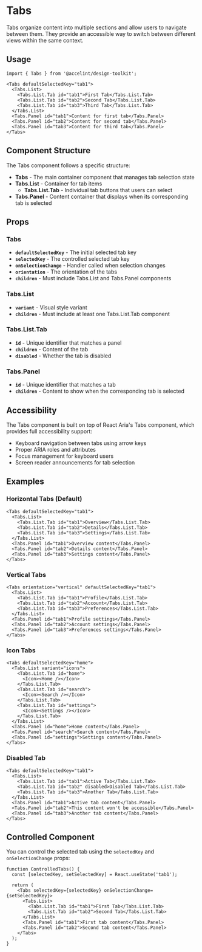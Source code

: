 

<Meta of={TabsStories}/>

# Tabs

Tabs organize content into multiple sections and allow users to navigate between them. They provide an accessible way to switch between different views within the same context.

## Usage

```tsx
import { Tabs } from '@accelint/design-toolkit';

<Tabs defaultSelectedKey="tab1">
  <Tabs.List>
    <Tabs.List.Tab id="tab1">First Tab</Tabs.List.Tab>
    <Tabs.List.Tab id="tab2">Second Tab</Tabs.List.Tab>
    <Tabs.List.Tab id="tab3">Third Tab</Tabs.List.Tab>
  </Tabs.List>
  <Tabs.Panel id="tab1">Content for first tab</Tabs.Panel>
  <Tabs.Panel id="tab2">Content for second tab</Tabs.Panel>
  <Tabs.Panel id="tab3">Content for third tab</Tabs.Panel>
</Tabs>
```

## Component Structure

The Tabs component follows a specific structure:

- **Tabs** - The main container component that manages tab selection state
- **Tabs.List** - Container for tab items
  - **Tabs.List.Tab** - Individual tab buttons that users can select
- **Tabs.Panel** - Content container that displays when its corresponding tab is selected

## Props

### Tabs

* **`defaultSelectedKey`** - The initial selected tab key
* **`selectedKey`** - The controlled selected tab key
* **`onSelectionChange`** - Handler called when selection changes
* **`orientation`** - The orientation of the tabs
* **`children`** - Must include Tabs.List and Tabs.Panel components

### Tabs.List

* **`variant`** - Visual style variant
* **`children`** - Must include at least one Tabs.List.Tab component

### Tabs.List.Tab

* **`id`** - Unique identifier that matches a panel
* **`children`** - Content of the tab
* **`disabled`** - Whether the tab is disabled

### Tabs.Panel

* **`id`** - Unique identifier that matches a tab
* **`children`** - Content to show when the corresponding tab is selected

## Accessibility

The Tabs component is built on top of React Aria's Tabs component, which provides full accessibility support:

- Keyboard navigation between tabs using arrow keys
- Proper ARIA roles and attributes
- Focus management for keyboard users
- Screen reader announcements for tab selection

## Examples

### Horizontal Tabs (Default)

```tsx
<Tabs defaultSelectedKey="tab1">
  <Tabs.List>
    <Tabs.List.Tab id="tab1">Overview</Tabs.List.Tab>
    <Tabs.List.Tab id="tab2">Details</Tabs.List.Tab>
    <Tabs.List.Tab id="tab3">Settings</Tabs.List.Tab>
  </Tabs.List>
  <Tabs.Panel id="tab1">Overview content</Tabs.Panel>
  <Tabs.Panel id="tab2">Details content</Tabs.Panel>
  <Tabs.Panel id="tab3">Settings content</Tabs.Panel>
</Tabs>
```

### Vertical Tabs

```tsx
<Tabs orientation="vertical" defaultSelectedKey="tab1">
  <Tabs.List>
    <Tabs.List.Tab id="tab1">Profile</Tabs.List.Tab>
    <Tabs.List.Tab id="tab2">Account</Tabs.List.Tab>
    <Tabs.List.Tab id="tab3">Preferences</Tabs.List.Tab>
  </Tabs.List>
  <Tabs.Panel id="tab1">Profile settings</Tabs.Panel>
  <Tabs.Panel id="tab2">Account settings</Tabs.Panel>
  <Tabs.Panel id="tab3">Preferences settings</Tabs.Panel>
</Tabs>
```

### Icon Tabs

```tsx
<Tabs defaultSelectedKey="home">
  <Tabs.List variant="icons">
    <Tabs.List.Tab id="home">
      <Icon><Home /></Icon>
    </Tabs.List.Tab>
    <Tabs.List.Tab id="search">
      <Icon><Search /></Icon>
    </Tabs.List.Tab>
    <Tabs.List.Tab id="settings">
      <Icon><Settings /></Icon>
    </Tabs.List.Tab>
  </Tabs.List>
  <Tabs.Panel id="home">Home content</Tabs.Panel>
  <Tabs.Panel id="search">Search content</Tabs.Panel>
  <Tabs.Panel id="settings">Settings content</Tabs.Panel>
</Tabs>
```

### Disabled Tab

```tsx
<Tabs defaultSelectedKey="tab1">
  <Tabs.List>
    <Tabs.List.Tab id="tab1">Active Tab</Tabs.List.Tab>
    <Tabs.List.Tab id="tab2" disabled>Disabled Tab</Tabs.List.Tab>
    <Tabs.List.Tab id="tab3">Another Tab</Tabs.List.Tab>
  </Tabs.List>
  <Tabs.Panel id="tab1">Active tab content</Tabs.Panel>
  <Tabs.Panel id="tab2">This content won't be accessible</Tabs.Panel>
  <Tabs.Panel id="tab3">Another tab content</Tabs.Panel>
</Tabs>
```

## Controlled Component

You can control the selected tab using the `selectedKey` and `onSelectionChange` props:

```tsx
function ControlledTabs() {
  const [selectedKey, setSelectedKey] = React.useState('tab1');

  return (
    <Tabs selectedKey={selectedKey} onSelectionChange={setSelectedKey}>
      <Tabs.List>
        <Tabs.List.Tab id="tab1">First Tab</Tabs.List.Tab>
        <Tabs.List.Tab id="tab2">Second Tab</Tabs.List.Tab>
      </Tabs.List>
      <Tabs.Panel id="tab1">First tab content</Tabs.Panel>
      <Tabs.Panel id="tab2">Second tab content</Tabs.Panel>
    </Tabs>
  );
}
